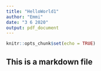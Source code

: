 ```yaml
---
title: "HelloWorld1"
author: "Emmi"
date: "3 6 2020"
output: pdf_document
---
```


```r
knitr::opts_chunk$set(echo = TRUE)
```

## This is a markdown file